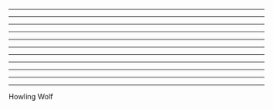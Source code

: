 

<Layout heading="Set up checklist">
    <List 
        items={setUpChecklist} />
</Layout>

---

<Layout heading="Tonight's Presentions">
    <Presentions 
        presentations={[
            {
                title: `React Hooks`,
                presenter: presenters.chrisParton
            }
        ]} />
</Layout>

---

<Layout heading="Community">
    <List 
        items={[
            'where did you come from?',
            'how did you hear about us?',
        ]} />
</Layout>

---

<Layout heading="Thank you presenters">
</Layout>

---

<Layout heading="Thank you sponsors">
    <Sponsors sponsors={[
        sponsors.accelo, 
        {/* sponsors.easyAgile */}
    ]}  />
</Layout>

---

<Layout heading="Jobs">
</Layout>

---

<Layout heading="Available to work">
</Layout>

---

<Layout heading="Help us make this better">
</Layout>

---

<Layout heading="Do you want to present?">
    <List 
        items={[
            'paired presenting',
        ]} />
</Layout>

---

<Layout heading="Community">
    <List 
        items={[
            'siligong.slack.com',
            'siligongvalley.com',
            'meetup.com/siligongvalley'
        ]} />
</Layout>

---

<Layout heading="Upcoming Siligong events">
       <List 
        items={[
            'Agile Gong - Wed 9th Oct',
            'Marketing Meetup - Thur 10th Oct',
        ]} />
</Layout>

---

<Layout heading="Come get a drink">
    Howling Wolf
</Layout>